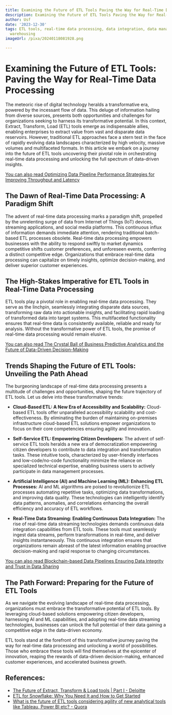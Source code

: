 ```yaml
---
title: Examining the Future of ETL Tools Paving the Way for Real-Time Data Processing
description: Examining the Future of ETL Tools Paving the Way for Real-Time Data Processing
author: Usf
date: '2023-12-30'
tags: ETL tools, real-time data processing, data integration, data management, data
  warehousing
imageUrl: /pixa/20240118081928.png

---
```

#  Examining the Future of ETL  Tools: Paving the Way for Real-Time Data Processing

The meteoric rise of digital  technology heralds a transformative era, powered by the incessant flow of data.  This deluge of information hailing from diverse sources, presents both opportunities and challenges for organizations seeking to harness its transformative potential. In this context, Extract, Transform, Load (ETL) tools emerge as indispensable allies, enabling enterprises to extract value from vast and disparate data reservoirs. However, traditional ETL approaches face a stern test  in the face of rapidly evolving data landscapes characterized by  high velocity, massive volumes and multifaceted formats. In this article we embark on a journey into the  future of  ETL tools uncovering their pivotal role in orchestrating real-time data processing and  unlocking the full spectrum of data-driven insights.

[You can also  read Optimizing Data Pipeline Performance Strategies for Improving Throughput and Latency](Optimizing%20Data%20Pipeline%20Performance%20Strategies%20for%20Improving%20Throughput%20and%20Latency)


## The Dawn of Real-Time Data Processing: A Paradigm Shift

The  advent of real-time data  processing marks  a paradigm shift, propelled by the unrelenting surge of data from Internet of Things (IoT) devices, streaming applications, and social media platforms. This continuous influx of information demands immediate attention, rendering  traditional batch-based ETL processes obsolete.  Real-time data processing  empowers businesses with the ability to respond swiftly to market dynamics competitive shifts customer preferences, and unforeseen events, conferring a distinct competitive edge. Organizations that embrace real-time data processing can capitalize  on timely insights, optimize decision-making, and deliver superior customer experiences.

## The High-Stakes Imperative for ETL Tools in Real-Time Data Processing

ETL tools play a pivotal role in enabling real-time  data processing. They serve as the linchpin, seamlessly integrating disparate data sources, transforming raw data  into actionable insights, and  facilitating rapid loading of transformed data into target  systems. This multifaceted functionality ensures that real-time  data is consistently available, reliable and ready for analysis. Without the transformative  power of  ETL tools, the promise of real-time data processing would remain elusive.

[You can also read  The  Crystal Ball of Business Predictive Analytics and the  Future of  Data-Driven Decision-Making](The%20Crystal%20Ball%20of%20Business%20Predictive%20Analytics%20and%20the%20Future%20of%20Data-Driven%20Decision-Making)


## Trends Shaping the  Future of  ETL Tools: Unveiling the Path Ahead

The burgeoning landscape of real-time data processing  presents a multitude of challenges and opportunities, shaping  the future trajectory of ETL tools. Let us  delve into these transformative trends:

* **Cloud-Based ETL: A New Era of Accessibility and Scalability:** Cloud-based ETL tools offer unparalleled accessibility scalability and cost-effectiveness. By eliminating the burden  of maintaining on-premises infrastructure cloud-based ETL solutions empower organizations  to focus on  their core competencies ensuring agility and innovation.

* **Self-Service ETL: Empowering Citizen  Developers:**  The advent  of self-service ETL tools heralds a new era of  democratization empowering citizen developers  to contribute to data integration and transformation tasks. These intuitive tools, characterized by user-friendly  interfaces and low-code/no-code functionality minimize the  reliance on specialized technical expertise, enabling business users to actively  participate in data management processes.

* **Artificial  Intelligence (AI) and Machine Learning (ML): Enhancing ETL Processes:**  AI and ML algorithms  are poised to revolutionize ETL processes  automating repetitive tasks, optimizing data transformations, and improving data quality.  These technologies can intelligently  identify data patterns, anomalies, and correlations enhancing the overall efficiency and accuracy  of ETL  workflows.

* **Real-Time  Data Streaming: Enabling  Continuous Data Integration:** The rise of real-time data streaming technologies demands continuous data integration capabilities from ETL tools. These tools must seamlessly ingest data streams,  perform transformations  in real-time, and deliver insights instantaneously. This continuous integration ensures  that organizations remain abreast of the latest information enabling proactive  decision-making and rapid response to changing circumstances.

[You can also read Blockchain-based Data Pipelines Ensuring Data Integrity and Trust in Data Sharing](Blockchain-based%20Data%20Pipelines%20Ensuring%20Data%20Integrity%20and%20Trust%20in%20Data%20Sharing)


## The Path Forward: Preparing for  the  Future of ETL  Tools

As we navigate the evolving landscape of real-time data processing,  organizations must embrace the transformative potential of ETL tools. By  leveraging cloud-based solutions empowering citizen developers, harnessing AI  and ML capabilities, and  adopting real-time data streaming technologies, businesses can unlock the full potential of their data gaining a competitive edge in the data-driven economy.

ETL tools stand at the forefront of this transformative journey paving the  way for real-time data processing and unlocking  a world of possibilities. Those who embrace  these tools will find themselves at the epicenter of innovation, reaping the rewards of data-driven decision-making, enhanced customer experiences, and  accelerated business growth.

## References:
- [The Future of Extract, Transform & Load tools | Part I - Deloitte](https://www2.deloitte.com/nl/nl/pages/technology/articles/future-etl-extract-transform-load-big-data.html)
- [ETL for Snowflake: Why You Need It and How to Get Started](https://www.ascend.io/blog/etl-for-snowflake-why-you-need-it-and-how-to-get-started/)
- [What is the future of ETL tools considering agility of new analytical tools like Tableau, Power BI etc? - Quora](https://www.quora.com/What-is-the-future-of-ETL-tools-considering-agility-of-new-analytical-tools-like-Tableau-Power-BI-etc)
